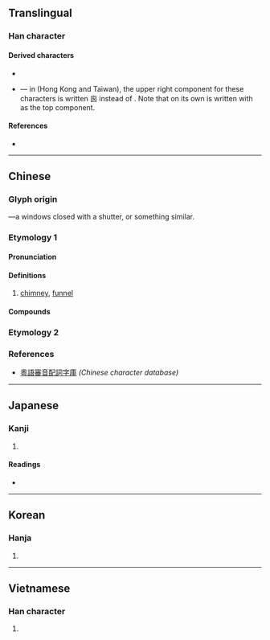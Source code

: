 {{also|囱|匆}}
{{character info/new}}
==Translingual==

===Han character===
{{Han char|rn=31|rad=囗|as=04|sn=7|four=26000|canj=HWKK|ids=⿱丿⿴囗⿻丿㐅,⿱丿⿴囗⿻㐅丿}}

====Derived characters====
* {{l|mul|[[𢭇]], [[𤗄]], [[𥓁]], [[𦕻]], [[𤴙]], [[𥫑]], [[𢍍]], [[𠭛]]}} <!-- Not sure about 𦹰, 𦠷, 𥀮 -->
* {{l|mul|[[窗]], [[蔥]], [[聰]], [[憁]], [[熜]], [[璁]]}} — in {{w|traditional Chinese}} (Hong Kong and Taiwan), the upper right component for these characters is written 囪 instead of {{l|mul|囱}}. Note that {{l|mul|悤}} on its own is written with {{l|mul|囱}} as the top component.

====References====
* {{Han ref|kx=0217.130|dj=0444.160|hdz=10715.061|uh=56EA|ud=22250}}

----

==Chinese==
{{zh-forms|s=囱|alt=囱,窗,𡆧}}

===Glyph origin===
{{Han etym}}
{{liushu|p}}&mdash;a windows closed with a shutter, or something similar.

===Etymology 1===

====Pronunciation====
{{zh-pron
|m=cōng
|c=cung1,tung1
|c_note=cung1 - literary; tung1 - vernacular
|h=pfs=
|md=
|mn=ml:chhong
|w=
|mc=1
|oc=y
|cat=n
}}

====Definitions====
{{zh-hanzi}}

# [[chimney]], [[funnel]] <!--[1]《廣韻·上平聲·東·怱》囪：竈突。[2]《集韻》囪：麤叢切，𠀤音聰。竈突也。--> <!-- Note: 竈 or 灶 is kitchen stove/furnace -->

====Compounds====
{{zh-der|煙囪:[[chimney]]}}

===Etymology 2===
{{zh-see|窗|v}}

===References===
* [http://humanum.arts.cuhk.edu.hk/Lexis/lexi-can/ 粵語審音配詞字庫] ''(Chinese character database)''

----

==Japanese==

===Kanji===
{{ja-kanji|grade=|rs=囗04}}

# {{defn|lang=ja|sort=囗04}}

====Readings====
* {{ja-readings|on=[[そう]] (sō), [[す]] (su)|kun=[[てんまど]] (temmado), [[まど]] (mado), [[けむだし]] (kemudashi)}}

----

==Korean==

===Hanja===
{{ko-hanja|hangeul=[[창]], [[총]]|rv=chang, chong|mr=ch'ang, ch'ong}}

# {{defn|lang=ko|sort=囗04}}

----

==Vietnamese==

===Han character===
{{vi-hantu|[[song]], [[thông]]|rs=囗04}}

# {{defn|vi}}